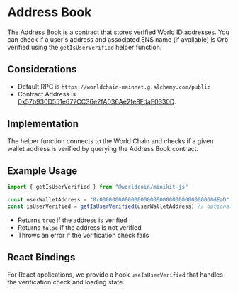 # Address Book

The Address Book is a contract that stores verified World ID addresses. You can check if a user's address and associated ENS name (if available) is Orb verified using the `getIsUserVerified` helper function.

## Considerations

- Default RPC is `https://worldchain-mainnet.g.alchemy.com/public`
- Contract Address is [0x57b930D551e677CC36e2fA036Ae2fe8FdaE0330D](https://worldscan.org/address/0x57b930D551e677CC36e2fA036Ae2fe8FdaE0330D#readContract).

## Implementation

The helper function connects to the World Chain and checks if a given wallet address is verified by querying the Address Book contract.

## Example Usage
```typescript
import { getIsUserVerified } from "@worldcoin/minikit-js"

const userWalletAddress = "0x000000000000000000000000000000000000dEaD"
const isUserVerified = getIsUserVerified(userWalletAddress) // optionally you can provide your rpc url as a second argument to the function
```
- Returns `true` if the address is verified
- Returns `false` if the address is not verified
- Throws an error if the verification check fails


## React Bindings

For React applications, we provide a hook `useIsUserVerified` that handles the verification check and loading state.
